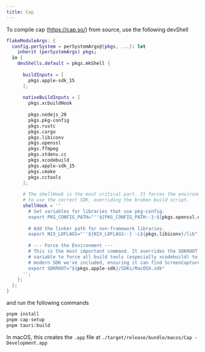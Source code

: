 ```yaml
---
title: Cap
---
```


To compile cap (https://cap.so/) from source, use the following devShell

```nix
flakeModuleArgs: {
  config.perSystem = perSystemArgs@{pkgs, ...}: let
    inherit (perSystemArgs) pkgs;
  in {
    devShells.default = pkgs.mkShell {
      
      buildInputs = [
        pkgs.apple-sdk_15
      ];
      
      nativeBuildInputs = [
        pkgs.xcbuildHook
         
        pkgs.nodejs_20
        pkgs.pkg-config
        pkgs.rustc
        pkgs.cargo
        pkgs.libiconv
        pkgs.openssl
        pkgs.ffmpeg
        pkgs.stdenv.cc
        pkgs.xcodebuild
        pkgs.apple-sdk_15
        pkgs.cmake
        pkgs.cctools
      ];
    
      # The shellHook is the most critical part. It forces the environment
      # to use the correct SDK, overriding the broken build script.
      shellHook = ''
        # Set variables for libraries that use pkg-config.
        export PKG_CONFIG_PATH="''${PKG_CONFIG_PATH:-}:${pkgs.openssl.dev}/lib/pkgconfig:${pkgs.ffmpeg}/lib/pkgconfig"
    
        # Add the linker path for non-framework libraries.
        export NIX_LDFLAGS="''${NIX_LDFLAGS:-} -L${pkgs.libiconv}/lib"
    
        # --- Force the Environment ---
        # This is the most important command. It overrides the SDKROOT environment
        # variable to force all build tools (especially xcodebuild) to use the
        # modern SDK we've included, ensuring it can find ScreenCaptureKit.h.
        export SDKROOT="${pkgs.apple-sdk}/SDKs/MacOSX.sdk"
      '';
    };
  };
}
```

and run the following commands

```sh
pnpm install
pnpm cap-setup
pnpm tauri:build
```

In macOS, this creates the `.app` file at `./target/release/bundle/macos/Cap - Development.app`
